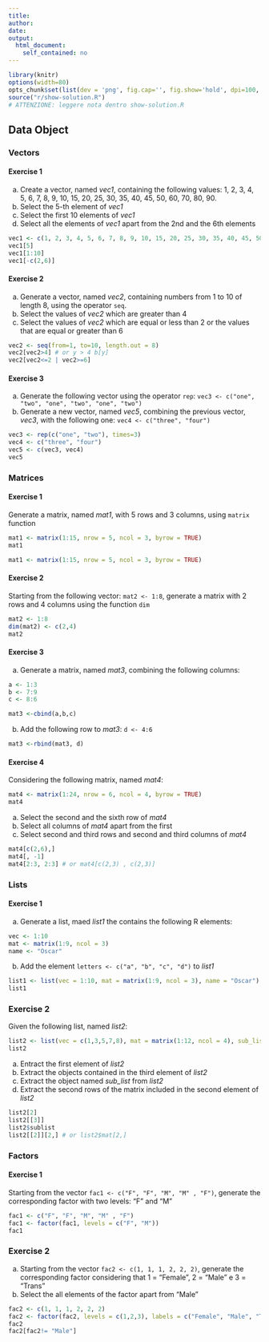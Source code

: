 ```yaml
---
title:
author:
date:
output:
  html_document:
    self_contained: no
---
```


```r
library(knitr) 
options(width=80)
opts_chunk$set(list(dev = 'png', fig.cap='', fig.show='hold', dpi=100, fig.width=7, fig.height=7, fig.pos='H!'))#, fig.path="figures/lm-"))
source("r/show-solution.R")
# ATTENZIONE: leggere nota dentro show-solution.R
```


## Data Object

### Vectors
#### Exercise 1

a. Create a vector, named _vec1_, containing the following values: 1, 2, 3, 4, 5, 6, 7, 8, 9, 10, 15, 20, 25, 30, 35, 40, 45, 50, 60, 70, 80, 90.  
b. Select the 5-th element of _vec1_
c. Select the first 10 elements of _vec1_
d. Select all the elements of _vec1_ apart from the 2nd and the 6th elements

```r
vec1 <- c(1, 2, 3, 4, 5, 6, 7, 8, 9, 10, 15, 20, 25, 30, 35, 40, 45, 50, 60, 70, 80, 90)
vec1[5]
vec1[1:10]
vec1[-c(2,6)]
```

#### Exercise 2

a. Generate a vector, named _vec2_, containing numbers from 1 to 10 of length 8, using the operator `seq`.
b. Select the values of _vec2_ which are greater than 4
c. Select the values of _vec2_ which are equal or less than 2 or the values that are equal or greater than 6

```r
vec2 <- seq(from=1, to=10, length.out = 8)
vec2[vec2>4] # or y > 4 b[y]
vec2[vec2<=2 | vec2>=6]
```

#### Exercise 3

a. Generate the following vector using the operator `rep`: `vec3 <- c("one", "two", "one", "two", "one", "two")`
b. Generate a new vector, named _vec5_, combining the previous vector, _vec3_, with the following one: `vec4 <- c("three", "four")`

```r
vec3 <- rep(c("one", "two"), times=3)
vec4 <- c("three", "four")
vec5 <- c(vec3, vec4)
vec5
```

### Matrices

#### Exercise 1

Generate a matrix, named _mat1_, with 5 rows and 3 columns, using `matrix` function

```r
mat1 <- matrix(1:15, nrow = 5, ncol = 3, byrow = TRUE)
mat1
```


```r
mat1 <- matrix(1:15, nrow = 5, ncol = 3, byrow = TRUE)
```


#### Exercise 2

Starting from the following vector: `mat2 <- 1:8`, generate a matrix with 2 rows and 4 columns using the function `dim` 

```r
mat2 <- 1:8
dim(mat2) <- c(2,4)
mat2
```


#### Exercise 3

a. Generate a matrix, named _mat3_, combining the following columns:
```r
a <- 1:3
b <- 7:9
c <- 8:6
```

```r
mat3 <-cbind(a,b,c)
```

b. Add the following row to _mat3_: `d <- 4:6`


```r
mat3 <-rbind(mat3, d)
```

#### Exercise 4

Considering the following matrix, named _mat4_:

```r
mat4 <- matrix(1:24, nrow = 6, ncol = 4, byrow = TRUE)
mat4
```

a. Select the second and the sixth row of _mat4_  
b. Select all columns of _mat4_ apart from the first 
c. Select second and third rows and second and third columns of _mat4_

```r
mat4[c(2,6),]
mat4[, -1]
mat4[2:3, 2:3] # or mat4[c(2,3) , c(2,3)] 
```

### Lists

#### Exercise 1

a. Generate a list, maed _list1_ the contains the following R elements:

```r
vec <- 1:10
mat <- matrix(1:9, ncol = 3)
name <- "Oscar"
```

b. Add the element `letters <- c("a", "b", "c", "d")` to _list1_

```r
list1 <- list(vec = 1:10, mat = matrix(1:9, ncol = 3), name = "Oscar")
list1
```

### Exercise 2

Given the following list, named _list2_:
```r
list2 <- list(vec = c(1,3,5,7,8), mat = matrix(1:12, ncol = 4), sub_list = list(names = c("Veronica", "Enrico", "Andrea", "Anna"), numbers = 1:4))
list2
```

a. Entract the first element of _list2_
b. Extract the objects contained in the third element of _list2_
c. Extract the object named _sub\_list_ from _list2_
d. Extract the second rows of the matrix included in the second element of _list2_


```r
list2[2]
list2[[3]]
list2$sublist
list2[[2]][2,] # or list2$mat[2,]
```


### Factors

#### Exercise 1

Starting from the vector `fac1 <- c("F", "F", "M", "M" , "F")`, generate the corresponding factor with two levels: "F" and "M"

```r
fac1 <- c("F", "F", "M", "M" , "F")
fac1 <- factor(fac1, levels = c("F", "M"))
fac1
```

### Exercise 2

a. Starting from the vector `fac2 <- c(1, 1, 1, 2, 2, 2)`, generate the corresponding factor considering that 1 = "Female", 2 = "Male" e 3 = "Trans"
b. Select the all elements of the factor apart from "Male" 
```r
fac2 <- c(1, 1, 1, 2, 2, 2) 
fac2 <- factor(fac2, levels = c(1,2,3), labels = c("Female", "Male", "Trans"))
fac2
fac2[fac2!= "Male"]
```



```r
```



